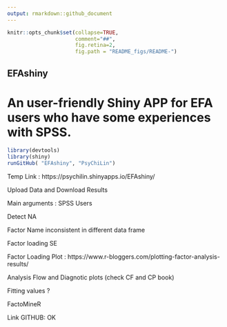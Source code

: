 ```yaml
---
output: rmarkdown::github_document
---
```

```r
knitr::opts_chunk$set(collapse=TRUE, 
                      comment="##", 
                      fig.retina=2, 
                      fig.path = "README_figs/README-")
```

## EFAshiny
# An user-friendly Shiny APP for EFA users who have some experiences with SPSS.
<!-- README.md is generated from README.Rmd. Please edit that file -->


```r
library(devtools)
library(shiny)
runGitHub( "EFAshiny", "PsyChiLin") 
```

Temp Link : https://psychilin.shinyapps.io/EFAshiny/

Upload Data and Download Results 

Main arguments : SPSS Users

Detect NA

Factor Name inconsistent in different data frame

Factor loading SE

Factor Loading Plot : https://www.r-bloggers.com/plotting-factor-analysis-results/

Analysis Flow and Diagnotic plots (check CF and CP book)

Fitting values ?

FactoMineR

Link GITHUB: OK
